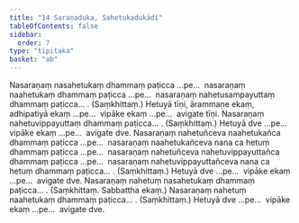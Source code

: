 ```yaml
---
title: "14 Saraṇaduka, Sahetukadukādi"
tableOfContents: false
sidebar:
  order: 7
type: "tipitaka"
basket: "ab"
---
```



<DynamicBreadcrumb />

<Division number="44">

<Paragraph number="144">
Nasaraṇaṃ nasahetukaṃ dhammaṃ paṭicca …pe…  nasaraṇaṃ naahetukaṃ dhammaṃ paṭicca …pe…  nasaraṇaṃ nahetusampayuttaṃ dhammaṃ paṭicca… . (Saṃkhittaṃ.) Hetuyā tīṇi, ārammaṇe ekaṃ, adhipatiyā ekaṃ …pe…  vipāke ekaṃ …pe…  avigate tīṇi.
</Paragraph>

<Paragraph number="145">
Nasaraṇaṃ nahetuvippayuttaṃ dhammaṃ paṭicca… . (Saṃkhittaṃ.) Hetuyā dve …pe…  vipāke ekaṃ …pe…  avigate dve.
</Paragraph>

</Division>
<Division number="45">

<Paragraph number="146">
Nasaraṇaṃ nahetuñceva naahetukañca dhammaṃ paṭicca …pe…  nasaraṇaṃ naahetukañceva nana ca hetuṃ dhammaṃ paṭicca …pe…  nasaraṇaṃ nahetuñceva nahetuvippayuttañca dhammaṃ paṭicca …pe…  nasaraṇaṃ nahetuvippayuttañceva nana ca hetuṃ dhammaṃ paṭicca… . (Saṃkhittaṃ.) Hetuyā dve …pe…  vipāke ekaṃ …pe…  avigate dve.
</Paragraph>

<Paragraph number="147">
Nasaraṇaṃ nahetuṃ nasahetukaṃ dhammaṃ paṭicca… . (Saṃkhittaṃ. Sabbattha ekaṃ.)
</Paragraph>

<Paragraph number="148">
Nasaraṇaṃ nahetuṃ naahetukaṃ dhammaṃ paṭicca… . (Saṃkhittaṃ.) Hetuyā dve …pe…  vipāke ekaṃ …pe…  avigate dve.
</Paragraph>
</Division>